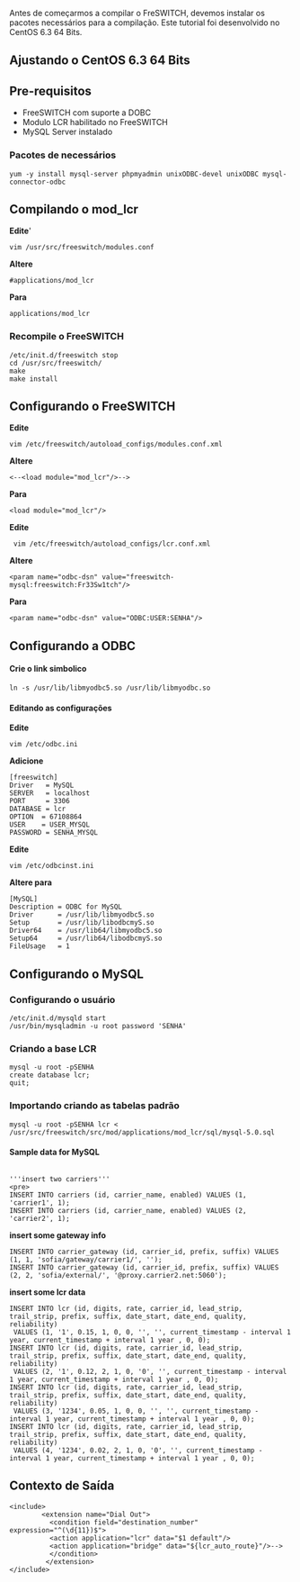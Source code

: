 Antes de começarmos a compilar o FreSWITCH, devemos instalar os pacotes necessários para a compilação. Este tutorial foi desenvolvido no CentOS 6.3 64 Bits.
== Ajustando o CentOS 6.3 64 Bits ==
== Pre-requisitos ==
* FreeSWITCH com suporte a DOBC
* Modulo LCR habilitado no FreeSWITCH
* MySQL Server instalado

=== Pacotes de necessários ===
<pre>
yum -y install mysql-server phpmyadmin unixODBC-devel unixODBC mysql-connector-odbc
</pre>

== Compilando o mod_lcr ==

'''Edite''''
<pre>vim /usr/src/freeswitch/modules.conf</pre>
'''Altere''' <pre>#applications/mod_lcr</pre>
'''Para'''<pre>applications/mod_lcr</pre>

=== Recompile o FreeSWITCH ===

<pre>/etc/init.d/freeswitch stop
cd /usr/src/freeswitch/
make
make install
</pre>
== Configurando o FreeSWITCH ==

'''Edite''' <pre>vim /etc/freeswitch/autoload_configs/modules.conf.xml</pre>
'''Altere''' <pre><--<load module="mod_lcr"/>--></pre>
'''Para'''<pre><load module="mod_lcr"/></pre>

'''Edite'''<pre> vim /etc/freeswitch/autoload_configs/lcr.conf.xml</pre>
'''Altere''' <pre><param name="odbc-dsn" value="freeswitch-mysql:freeswitch:Fr33Sw1tch"/></pre>
'''Para'''<pre><param name="odbc-dsn" value="ODBC:USER:SENHA"/></pre>

== Configurando a ODBC ==

==== Crie o link simbolico ====

<pre>ln -s /usr/lib/libmyodbc5.so /usr/lib/libmyodbc.so</pre>

==== Editando as configurações====

'''Edite'''<pre>vim /etc/odbc.ini</pre>
'''Adicione'''
<pre>
[freeswitch]
Driver   = MySQL
SERVER   = localhost
PORT     = 3306
DATABASE = lcr
OPTION  = 67108864
USER    = USER_MYSQL
PASSWORD = SENHA_MYSQL
</pre>

'''Edite'''<pre>vim /etc/odbcinst.ini</pre>
'''Altere para'''
<pre>
[MySQL]
Description	= ODBC for MySQL
Driver		= /usr/lib/libmyodbc5.so
Setup		= /usr/lib/libodbcmyS.so
Driver64	= /usr/lib64/libmyodbc5.so
Setup64		= /usr/lib64/libodbcmyS.so
FileUsage	= 1
</pre>

== Configurando o MySQL ==

=== Configurando o usuário ===
<pre>
/etc/init.d/mysqld start
/usr/bin/mysqladmin -u root password 'SENHA'
</pre>

=== Criando a base LCR ===

<pre>
mysql -u root -pSENHA
create database lcr;
quit;
</pre>

=== Importando criando as tabelas padrão ===
<pre>
mysql -u root -pSENHA lcr < /usr/src/freeswitch/src/mod/applications/mod_lcr/sql/mysql-5.0.sql
</pre>

==== Sample data for MySQL ====
<pre>

'''insert two carriers'''
<pre>
INSERT INTO carriers (id, carrier_name, enabled) VALUES (1, 'carrier1', 1);
INSERT INTO carriers (id, carrier_name, enabled) VALUES (2, 'carrier2', 1);
</pre>
'''insert some gateway info'''
<pre>
INSERT INTO carrier_gateway (id, carrier_id, prefix, suffix) VALUES (1, 1, 'sofia/gateway/carrier1/', '');
INSERT INTO carrier_gateway (id, carrier_id, prefix, suffix) VALUES (2, 2, 'sofia/external/', '@proxy.carrier2.net:5060');
</pre>
'''insert some lcr data'''
<pre>
INSERT INTO lcr (id, digits, rate, carrier_id, lead_strip, trail_strip, prefix, suffix, date_start, date_end, quality, reliability)
 VALUES (1, '1', 0.15, 1, 0, 0, '', '', current_timestamp - interval 1 year, current_timestamp + interval 1 year , 0, 0);
INSERT INTO lcr (id, digits, rate, carrier_id, lead_strip, trail_strip, prefix, suffix, date_start, date_end, quality, reliability)
 VALUES (2, '1', 0.12, 2, 1, 0, '0', '', current_timestamp - interval 1 year, current_timestamp + interval 1 year , 0, 0);
INSERT INTO lcr (id, digits, rate, carrier_id, lead_strip, trail_strip, prefix, suffix, date_start, date_end, quality, reliability)
 VALUES (3, '1234', 0.05, 1, 0, 0, '', '', current_timestamp - interval 1 year, current_timestamp + interval 1 year , 0, 0);
INSERT INTO lcr (id, digits, rate, carrier_id, lead_strip, trail_strip, prefix, suffix, date_start, date_end, quality, reliability)
 VALUES (4, '1234', 0.02, 2, 1, 0, '0', '', current_timestamp - interval 1 year, current_timestamp + interval 1 year , 0, 0);
</pre>
== Contexto de Saída ==
<pre>
<include>
        <extension name="Dial Out">
          <condition field="destination_number" expression="^(\d{11})$">
          <action application="lcr" data="$1 default"/>
          <action application="bridge" data="${lcr_auto_route}"/>-->
          </condition>
         </extension>
</include>

</pre>